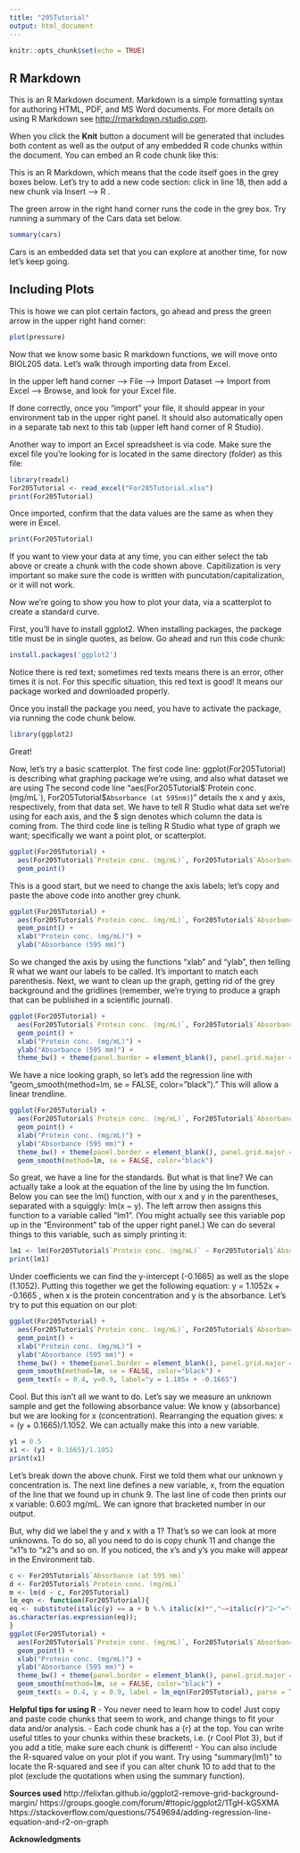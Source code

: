 ```yaml
---
title: "205Tutorial"
output: html_document
---
```


```r
knitr::opts_chunk$set(echo = TRUE)
```

## R Markdown

This is an R Markdown document. Markdown is a simple formatting syntax for authoring HTML, PDF, and MS Word documents. For more details on using R Markdown see <http://rmarkdown.rstudio.com>.

When you click the **Knit** button a document will be generated that includes both content as well as the output of any embedded R code chunks within the document. You can embed an R code chunk like this:

This is an R Markdown, which means that the code itself goes in the grey boxes below. Let's try to add a new code section: click in line 18, then add a new chunk via Insert --> R . 



The green arrow in the right hand corner runs the code in the grey box. Try running a summary of the Cars data set below.

```r
summary(cars)
```

Cars is an embedded data set that you can explore at another time, for now let's keep going.

## Including Plots

This is howe we can plot certain factors, go ahead and press the green arrow in the upper right hand corner:

```r
plot(pressure)
```

Now that we know some basic R markdown functions, we will move onto BIOL205 data. Let's walk through importing data from Excel.

In the upper left hand corner --> File --> Import Dataset --> Import from Excel --> Browse, and look for your Excel file.

If done correctly, once you "import" your file, it should appear in your environment tab in the upper right panel. It should also automatically open in a separate tab next to this tab (upper left hand corner of R Studio).

Another way to import an Excel spreadsheet is via code. Make sure the excel file you're looking for is located in the same directory (folder) as this file:

```r
library(readxl)
For205Tutorial <- read_excel("For205Tutorial.xlsx")
print(For205Tutorial)
```

Once imported, confirm that the data values are the same as when they were in Excel. 

```r
print(For205Tutorial)
```

If you want to view your data at any time, you can either select the tab above or create a chunk with the code shown above. Capitilization is very important so make sure the code is written with puncutation/capitalization, or it will not work.

Now we're going to show you how to plot your data, via a scatterplot to create a standard curve.

First, you'll have to install ggplot2. When installing packages, the package title must be in single quotes, as below. Go ahead and run this code chunk:

```r
install.packages('ggplot2')
```

Notice there is red text; sometimes red texts means there is an error, other times it is not. For this specific situation, this red text is good! It means our package worked and downloaded properly.

Once you install the package you need, you have to activate the package, via running the code chunk below.

```r
library(ggplot2)
```

Great!

Now, let's try a basic scatterplot. The first code line: ggplot(For205Tutorial) is describing what graphing package we're using, and also what dataset we are using
The second code line "aes(For205Tutorial$`Protein conc. (mg/mL`), For205Tutorial$`Absorbance (at 595nm)`)" details the x and y axis, respectively, from that data set. We have to tell R Studio what data set we're using for each axis, and the $ sign denotes which column the data is coming from. 
The third code line is telling R Studio what type of graph we want; specifically we want a point plot, or scatterplot. 

```r
ggplot(For205Tutorial) +
  aes(For205Tutorial$`Protein conc. (mg/mL)`, For205Tutorial$`Absorbance (at 595 nm)`) +
  geom_point()
```

This is a good start, but we need to change the axis labels; let's copy and paste the above code into another grey chunk. 

```r
ggplot(For205Tutorial) +
  aes(For205Tutorial$`Protein conc. (mg/mL)`, For205Tutorial$`Absorbance (at 595 nm)`) +
  geom_point() +
  xlab("Protein conc. (mg/mL)") +
  ylab("Absorbance (595 mm)")
```

So we changed the axis by using the functions "xlab" and "ylab", then telling R what we want our labels to be called. It's important to match each parenthesis. Next, we want to clean up the graph, getting rid of the grey background and the gridlines (remember, we're trying to produce a graph that can be published in a scientific journal).

```r
ggplot(For205Tutorial) +
  aes(For205Tutorial$`Protein conc. (mg/mL)`, For205Tutorial$`Absorbance (at 595 nm)`) +
  geom_point() +
  xlab("Protein conc. (mg/mL)") +
  ylab("Absorbance (595 mm)") +
  theme_bw() + theme(panel.border = element_blank(), panel.grid.major = element_blank(), panel.grid.minor = element_blank(), axis.line = element_line(colour = "black"), axis.text = element_text(color="black"))
```

We have a nice looking graph, so let's add the regression line with "geom_smooth(method=lm, se = FALSE, color="black")." This will allow a linear trendline.

```r
ggplot(For205Tutorial) +
  aes(For205Tutorial$`Protein conc. (mg/mL)`, For205Tutorial$`Absorbance (at 595 nm)`) +
  geom_point() +
  xlab("Protein conc. (mg/mL)") +
  ylab("Absorbance (595 mm)") +
  theme_bw() + theme(panel.border = element_blank(), panel.grid.major = element_blank(), panel.grid.minor = element_blank(), axis.line = element_line(colour = "black"), axis.text = element_text(color="black")) +
  geom_smooth(method=lm, se = FALSE, color="black")
```

So great, we have a line for the standards. But what is that line? We can actually take a look at the equation of the line by using the lm function. Below you can see the lm() function, with our x and y in the parentheses, separated with a squiggly: lm(x ~ y). The left arrow then assigns this function to a variable called "lm1". (You might actually see this variable pop up in the "Environment" tab of the upper right panel.) We can do several things to this variable, such as simply printing it:

```r
lm1 <- lm(For205Tutorial$`Protein conc. (mg/mL)` ~ For205Tutorial$`Absorbance (at 595 nm)`)
print(lm1)
```

Under coefficients we can find the y-intercept (-0.1665) as well as the slope (1.1052). Putting this together we get the following equation: 
y = 1.1052x + -0.1665 , when x is the protein concentration and y is the absorbance. Let's try to put this equation on our plot:

```r
ggplot(For205Tutorial) +
  aes(For205Tutorial$`Protein conc. (mg/mL)`, For205Tutorial$`Absorbance (at 595 nm)`) +
  geom_point() +
  xlab("Protein conc. (mg/mL)") +
  ylab("Absorbance (595 mm)") +
  theme_bw() + theme(panel.border = element_blank(), panel.grid.major = element_blank(), panel.grid.minor = element_blank(), axis.line = element_line(colour = "black"), axis.text = element_text(color="black")) +
  geom_smooth(method=lm, se = FALSE, color="black") +
  geom_text(x = 0.4, y=0.9, label="y = 1.105x + -0.1665")
```

Cool. But this isn't all we want to do. Let's say we measure an unknown sample and get the following absorbance value:
We know y (absorbance) but we are looking for x (concentration). Rearranging the equation gives: x = (y + 0.1665)/1.1052. We can actually make this into a new variable.

```r
y1 = 0.5
x1 <- (y1 + 0.1665)/1.1052
print(x1)
```

Let's break down the above chunk. First we told them what our unknown y concentration is. The next line defines a new variable, x, from the equation of the line that we found up in chunk 9. The last line of code then prints our x variable: 0.603 mg/mL. We can ignore that bracketed number in our output. 

But, why did we label the y and x with a 1? That's so we can look at more unknowns. To do so, all you need to do is copy chunk 11 and change the "x1"s to "x2"s and so on. If you noticed, the x's and y's you make will appear in the Environment tab. 






```r
c <- For205Tutorial$`Absorbance (at 595 nm)`
d <- For205Tutorial$`Protein conc. (mg/mL)`
m <- lm(d ~ c, For205Tutorial)
lm_eqn <- function(For205Tutorial){
eq <- substitute(italic(y) == a + b %.% italic(x)*","~~italic(r)^2~"="~r2, list(a = format(coef(m)[1], digits = 4), b = format(coef(m)[2], digits = 4), r2 = format(summary(m)$r.squared, digits = 3)))
as.character(as.expression(eq));
}
ggplot(For205Tutorial) +
  aes(For205Tutorial$`Protein conc. (mg/mL)`, For205Tutorial$`Absorbance (at 595 nm)`) +
  geom_point() +
  xlab("Protein conc. (mg/mL)") +
  ylab("Absorbance (595 mm)") +
  theme_bw() + theme(panel.border = element_blank(), panel.grid.major = element_blank(), panel.grid.minor = element_blank(), axis.line = element_line(colour = "black"), axis.text = element_text(color="black")) +
  geom_smooth(method=lm, se = FALSE, color="black") +
  geom_text(x = 0.4, y = 0.9, label = lm_eqn(For205Tutorial), parse = TRUE)
```


**Helpful tips for using R**
  - You never need to learn how to code! Just copy and paste code chunks that seem to work, and change things to fit your data and/or analysis.
  - Each code chunk has a {r} at the top. You can write useful titles to your chunks within these brackets, i.e. {r Cool Plot 3}, but if you add a title, make sure each chunk is different!
  - You can also include the R-squared value on your plot if you want. Try using "summary(lm1)" to locate the R-squared and see if you can alter chunk 10 to add that to the plot (exclude the quotations when using the summary function). 
  




**Sources used**
http://felixfan.github.io/ggplot2-remove-grid-background-margin/ 
https://groups.google.com/forum/#!topic/ggplot2/1TgH-kG5XMA 
https://stackoverflow.com/questions/7549694/adding-regression-line-equation-and-r2-on-graph 


**Acknowledgments**

